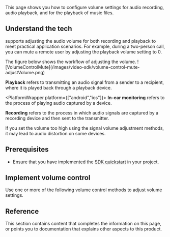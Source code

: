 
This page shows you how to configure volume settings for audio recording, audio playback, and for the playback of music files.

## Understand the tech

<Vg k="COMPANY" /> <Vpd k="SDK"/> supports adjusting the audio volume for both recording and playback to meet practical application scenarios. For example, during a two-person call, you can mute a remote user by adjusting the playback volume setting to 0.

<PlatformWrapper notAllowed="web">
The figure below shows the workflow of adjusting the volume.
![VolumeControlMute](/images/video-sdk/volume-control-mute-adjustVolume.png)

**Playback** refers to transmitting an audio signal from a sender to a recipient, where it is played back through a playback device.

<PlatformWrapper platform={["android","ios"]}>
**In-ear monitoring** refers to the process of playing audio captured by a device.
</PlatformWrapper>

**Recording** refers to the process in which audio signals are captured by a recording device and then sent to the transmitter.

<Admonition type="caution" title="Caution">If you set the volume too high using the signal volume adjustment methods, it may lead to audio distortion on some devices.</Admonition>
</PlatformWrapper>

## Prerequisites
- Ensure that you have implemented the [SDK quickstart](../get-started/get-started-sdk) in your project. 

## Implement volume control
Use one or more of the following volume control methods to adjust volume settings.

<ProjectImplement/>

## Reference
This section contains content that completes the information on this page, or points you to documentation that explains other aspects to this product.

<Reference/>
